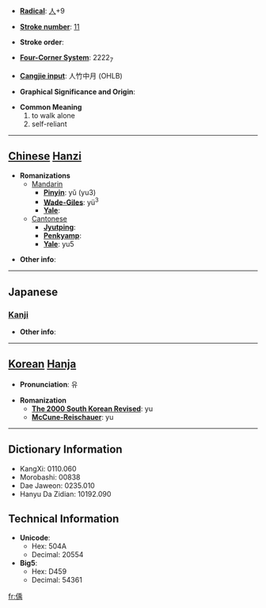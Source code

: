 * '''[[Wiktionary:Chinese radical index| Radical]]''': [[Wiktionary:Chinese radical index 人|人]]+9

* '''[[Wiktionary:Chinese total strokes index|Stroke number]]''': [[Wiktionary:Chinese total strokes index 11|11]]

* '''Stroke order''': 

* '''[[Wiktionary:Chinese four corner index|Four-Corner System]]''': 2222<sub>7</sub>

* '''[[Wiktionary:Chinese Cangjie index|Cangjie input]]''': 人竹中月 (OHLB)

* '''Graphical Significance and Origin''': 

* '''Common Meaning'''
*#to walk alone
*# self-reliant


----

== [[Chinese]] [[Hanzi]] ==

* '''Romanizations'''
** [[Mandarin]]
*** '''[[Pinyin]]''': yǔ (yu3)
*** '''[[Wade-Giles]]''': yü<sup>3</sup>
*** '''[[Yale]]''': 
**[[Cantonese]]
***'''[[Jyutping]]''':
***'''[[Penkyamp]]''': 
***'''[[Yale]]''': yu5

* '''Other info''': 

----

==Japanese==
===[[Kanji]]===
{{kanji|on readings=[[う]] (u), [[く]] (ku)|kun readings=[[くぐまるさま]] (kugumarusama), [[つつしむさま]] (tsutsushimusama)}}

* '''Other info''':  

----

== [[Korean]] [[Hanja]] ==

* '''Pronunciation''': 유

* '''Romanization'''
** '''[[The 2000 South Korean Revised Romanization|The 2000 South Korean Revised]]''': yu
** '''[[McCune-Reischauer]]''': yu

----

== Dictionary Information ==

* KangXi: 0110.060
* Morobashi: 00838
* Dae Jaweon: 0235.010
* Hanyu Da Zidian: 10192.090

== Technical Information ==

* '''Unicode''':
** Hex: 504A
** Decimal: 20554
* '''Big5''':
** Hex: D459
** Decimal: 54361

[[fr:偊]]
